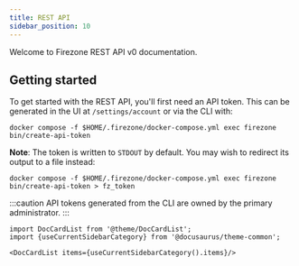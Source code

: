 ```yaml
---
title: REST API
sidebar_position: 10
---
```


Welcome to Firezone REST API v0 documentation.

## Getting started

To get started with the REST API, you'll first need an API token.
This can be generated in the UI at `/settings/account` or via the CLI
with:

```shell
docker compose -f $HOME/.firezone/docker-compose.yml exec firezone bin/create-api-token
```

**Note**: The token is written to `STDOUT` by default. You may wish to redirect its output
to a file instead:

```shell
docker compose -f $HOME/.firezone/docker-compose.yml exec firezone bin/create-api-token > fz_token
```

:::caution
API tokens generated from the CLI are owned by the primary administrator.
:::

```mdx-code-block
import DocCardList from '@theme/DocCardList';
import {useCurrentSidebarCategory} from '@docusaurus/theme-common';

<DocCardList items={useCurrentSidebarCategory().items}/>
```
